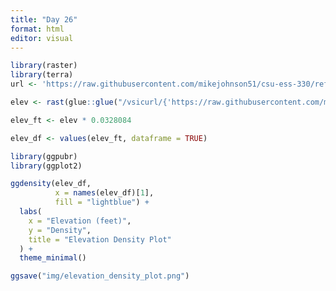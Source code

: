 ```yaml
---
title: "Day 26"
format: html
editor: visual
---
```


```r
library(raster)
library(terra)
url <- 'https://raw.githubusercontent.com/mikejohnson51/csu-ess-330/refs/heads/main/resources/foco-elev-cm.tif'

elev <- rast(glue::glue("/vsicurl/{'https://raw.githubusercontent.com/mikejohnson51/csu-ess-330/refs/heads/main/resources/foco-elev-cm.tif'}"))
```

```r
elev_ft <- elev * 0.0328084

elev_df <- values(elev_ft, dataframe = TRUE)
```

```r
library(ggpubr)
library(ggplot2)

ggdensity(elev_df,
          x = names(elev_df)[1],
          fill = "lightblue") +
  labs(
    x = "Elevation (feet)",
    y = "Density",
    title = "Elevation Density Plot"
  ) +
  theme_minimal()

ggsave("img/elevation_density_plot.png")
```

